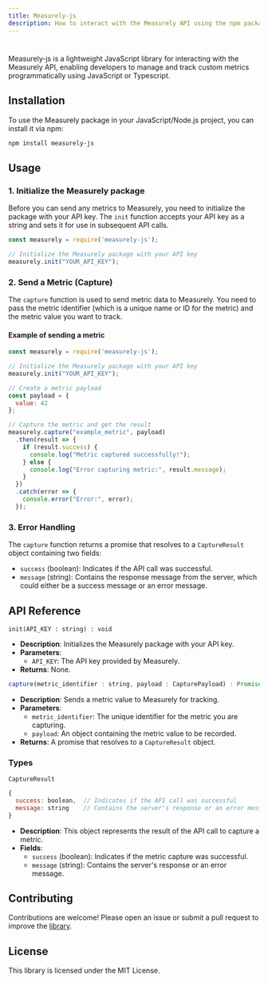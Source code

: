 ```yaml
---
title: Measurely-js  
description: How to interact with the Measurely API using the npm package.  
---
```


#
Measurely-js is a lightweight JavaScript library for interacting with the Measurely API, enabling developers to manage and track custom metrics programmatically using JavaScript or Typescript.

## Installation

To use the Measurely package in your JavaScript/Node.js project, you can install it via npm:

```bash
npm install measurely-js
```

## Usage

### 1. Initialize the Measurely package

Before you can send any metrics to Measurely, you need to initialize the package with your API key. The `init` function accepts your API key as a string and sets it for use in subsequent API calls.

```javascript
const measurely = require('measurely-js');

// Initialize the Measurely package with your API key
measurely.init("YOUR_API_KEY");
```

### 2. Send a Metric (Capture)

The `capture` function is used to send metric data to Measurely. You need to pass the metric identifier (which is a unique name or ID for the metric) and the metric value you want to track.

#### Example of sending a metric

```javascript
const measurely = require('measurely-js');

// Initialize the Measurely package with your API key
measurely.init("YOUR_API_KEY");

// Create a metric payload
const payload = {
  value: 42
};

// Capture the metric and get the result
measurely.capture("example_metric", payload)
  .then(result => {
    if (result.success) {
      console.log("Metric captured successfully!");
    } else {
      console.log("Error capturing metric:", result.message);
    }
  })
  .catch(error => {
    console.error("Error:", error);
  });
```

### 3. Error Handling

The `capture` function returns a promise that resolves to a `CaptureResult` object containing two fields:

- `success` (boolean): Indicates if the API call was successful.
- `message` (string): Contains the response message from the server, which could either be a success message or an error message.

## API Reference

`init(API_KEY : string) : void `

- **Description**: Initializes the Measurely package with your API key.
- **Parameters**:
  - `API_KEY`: The API key provided by Measurely.
- **Returns**: None.

```js
capture(metric_identifier : string, payload : CapturePayload) : Promise<CapturePayload>
```

- **Description**: Sends a metric value to Measurely for tracking.
- **Parameters**:
  - `metric_identifier`: The unique identifier for the metric you are capturing.
  - `payload`: An object containing the metric value to be recorded.
- **Returns**: A promise that resolves to a `CaptureResult` object.

### Types

`CaptureResult`

```javascript
{
  success: boolean,  // Indicates if the API call was successful
  message: string    // Contains the server's response or an error message
}
```

- **Description**: This object represents the result of the API call to capture a metric.
- **Fields**:
  - `success` (boolean): Indicates if the metric capture was successful.
  - `message` (string): Contains the server's response or an error message.

## Contributing

Contributions are welcome! Please open an issue or submit a pull request to improve the [library](https://github.com/measurely-dev/measurely-js).

## License

This library is licensed under the MIT License.
